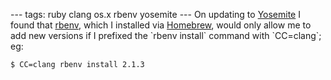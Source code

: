 ---
tags: ruby clang os.x rbenv yosemite
---
On updating to [[Yosemite]] I found that [[rbenv]], which I installed via [[Homebrew]], would only allow me to add new versions if I prefixed the `rbenv install` command with `CC=clang`; eg:

<pre lang="shell">$ CC=clang rbenv install 2.1.3</pre>
